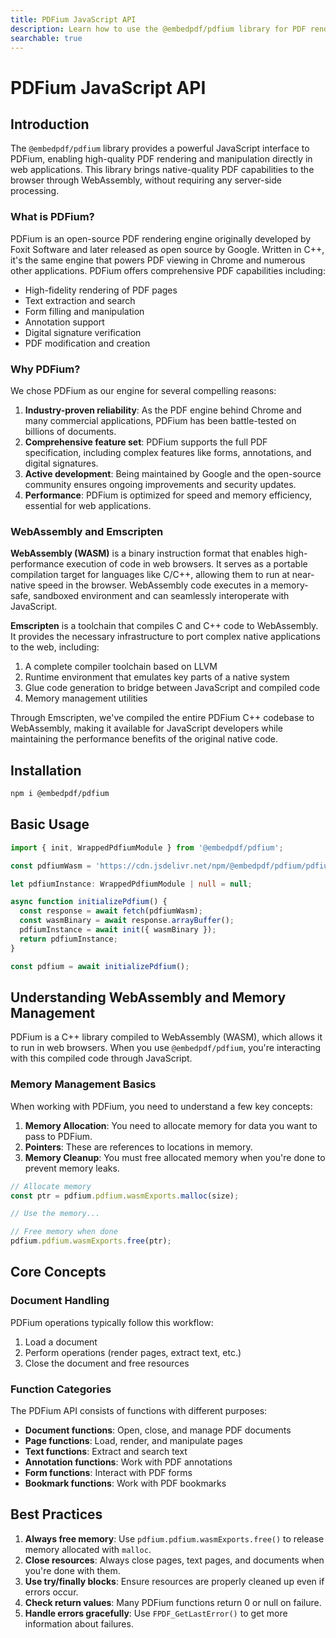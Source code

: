 ```yaml
---
title: PDFium JavaScript API
description: Learn how to use the @embedpdf/pdfium library for PDF rendering in web applications
searchable: true
---
```


# PDFium JavaScript API

## Introduction

The `@embedpdf/pdfium` library provides a powerful JavaScript interface to PDFium, enabling high-quality PDF rendering and manipulation directly in web applications. This library brings native-quality PDF capabilities to the browser through WebAssembly, without requiring any server-side processing.

### What is PDFium?

PDFium is an open-source PDF rendering engine originally developed by Foxit Software and later released as open source by Google. Written in C++, it's the same engine that powers PDF viewing in Chrome and numerous other applications. PDFium offers comprehensive PDF capabilities including:

- High-fidelity rendering of PDF pages
- Text extraction and search
- Form filling and manipulation
- Annotation support
- Digital signature verification
- PDF modification and creation

### Why PDFium?

We chose PDFium as our engine for several compelling reasons:

1. **Industry-proven reliability**: As the PDF engine behind Chrome and many commercial applications, PDFium has been battle-tested on billions of documents.
2. **Comprehensive feature set**: PDFium supports the full PDF specification, including complex features like forms, annotations, and digital signatures.
3. **Active development**: Being maintained by Google and the open-source community ensures ongoing improvements and security updates.
4. **Performance**: PDFium is optimized for speed and memory efficiency, essential for web applications.

### WebAssembly and Emscripten

**WebAssembly (WASM)** is a binary instruction format that enables high-performance execution of code in web browsers. It serves as a portable compilation target for languages like C/C++, allowing them to run at near-native speed in the browser. WebAssembly code executes in a memory-safe, sandboxed environment and can seamlessly interoperate with JavaScript.

**Emscripten** is a toolchain that compiles C and C++ code to WebAssembly. It provides the necessary infrastructure to port complex native applications to the web, including:

1. A complete compiler toolchain based on LLVM
2. Runtime environment that emulates key parts of a native system
3. Glue code generation to bridge between JavaScript and compiled code
4. Memory management utilities

Through Emscripten, we've compiled the entire PDFium C++ codebase to WebAssembly, making it available for JavaScript developers while maintaining the performance benefits of the original native code.

## Installation

```sh npm2yarn
npm i @embedpdf/pdfium
```

## Basic Usage

```typescript
import { init, WrappedPdfiumModule } from '@embedpdf/pdfium';

const pdfiumWasm = 'https://cdn.jsdelivr.net/npm/@embedpdf/pdfium/pdfium.wasm';

let pdfiumInstance: WrappedPdfiumModule | null = null;

async function initializePdfium() {
  const response = await fetch(pdfiumWasm);
  const wasmBinary = await response.arrayBuffer();
  pdfiumInstance = await init({ wasmBinary });
  return pdfiumInstance;
}

const pdfium = await initializePdfium();
```

## Understanding WebAssembly and Memory Management

PDFium is a C++ library compiled to WebAssembly (WASM), which allows it to run in web browsers. When you use `@embedpdf/pdfium`, you're interacting with this compiled code through JavaScript.

### Memory Management Basics

When working with PDFium, you need to understand a few key concepts:

1. **Memory Allocation**: You need to allocate memory for data you want to pass to PDFium.
2. **Pointers**: These are references to locations in memory.
3. **Memory Cleanup**: You must free allocated memory when you're done to prevent memory leaks.

```typescript
// Allocate memory
const ptr = pdfium.pdfium.wasmExports.malloc(size);

// Use the memory...

// Free memory when done
pdfium.pdfium.wasmExports.free(ptr);
```

## Core Concepts

### Document Handling

PDFium operations typically follow this workflow:

1. Load a document
2. Perform operations (render pages, extract text, etc.)
3. Close the document and free resources

### Function Categories

The PDFium API consists of functions with different purposes:

- **Document functions**: Open, close, and manage PDF documents
- **Page functions**: Load, render, and manipulate pages
- **Text functions**: Extract and search text
- **Annotation functions**: Work with PDF annotations
- **Form functions**: Interact with PDF forms
- **Bookmark functions**: Work with PDF bookmarks

## Best Practices

1. **Always free memory**: Use `pdfium.pdfium.wasmExports.free()` to release memory allocated with `malloc`.
2. **Close resources**: Always close pages, text pages, and documents when you're done with them.
3. **Use try/finally blocks**: Ensure resources are properly cleaned up even if errors occur.
4. **Check return values**: Many PDFium functions return 0 or null on failure.
5. **Handle errors gracefully**: Use `FPDF_GetLastError()` to get more information about failures.